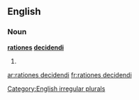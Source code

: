 ==English==

===Noun===
'''[[rationes]] [[decidendi]]'''

# {{plural of|ratio decidendi}}

[[Category:English irregular plurals]]

[[ar:rationes decidendi]]
[[fr:rationes decidendi]]